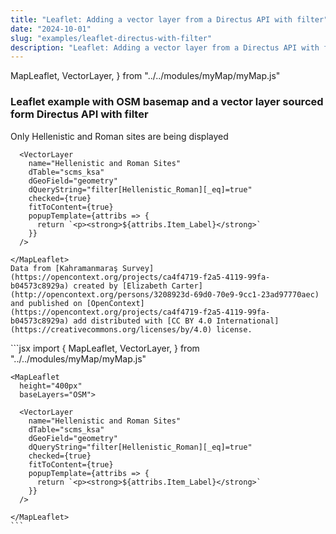 ```yaml
---
title: "Leaflet: Adding a vector layer from a Directus API with filter"
date: "2024-10-01"
slug: "examples/leaflet-directus-with-filter"
description: "Leaflet: Adding a vector layer from a Directus API with filter"
---
```


  MapLeaflet,
  VectorLayer,
} from "../../modules/myMap/myMap.js"


### Leaflet example with OSM basemap and a vector layer sourced form Directus API with filter

Only Hellenistic and Roman sites are being displayed

<div className="row mt-3 mb-5 border-top border-bottom py-3">
  <div className="col-6">
    <MapLeaflet
      height="400px"
      baseLayers="OSM">

      <VectorLayer
        name="Hellenistic and Roman Sites"
        dTable="scms_ksa"
        dGeoField="geometry"
        dQueryString="filter[Hellenistic_Roman][_eq]=true"
        checked={true}
        fitToContent={true}
        popupTemplate={attribs => {
          return `<p><strong>${attribs.Item_Label}</strong>`
        }}
      />

    </MapLeaflet>
    Data from [Kahramanmaraş Survey](https://opencontext.org/projects/ca4f4719-f2a5-4119-99fa-b04573c8929a) created by [Elizabeth Carter](http://opencontext.org/persons/3208923d-69d0-70e9-9cc1-23ad97770aec) and published on [OpenContext](https://opencontext.org/projects/ca4f4719-f2a5-4119-99fa-b04573c8929a) add distributed with [CC BY 4.0 International](https://creativecommons.org/licenses/by/4.0) license.
  </div>
  <div className="col-6">
    ```jsx
    import {
      MapLeaflet,
      VectorLayer,
    } from "../../modules/myMap/myMap.js"

    <MapLeaflet
      height="400px"
      baseLayers="OSM">

      <VectorLayer
        name="Hellenistic and Roman Sites"
        dTable="scms_ksa"
        dGeoField="geometry"
        dQueryString="filter[Hellenistic_Roman][_eq]=true"
        checked={true}
        fitToContent={true}
        popupTemplate={attribs => {
          return `<p><strong>${attribs.Item_Label}</strong>`
        }}
      />

    </MapLeaflet>
    ```
  </div>
</div>